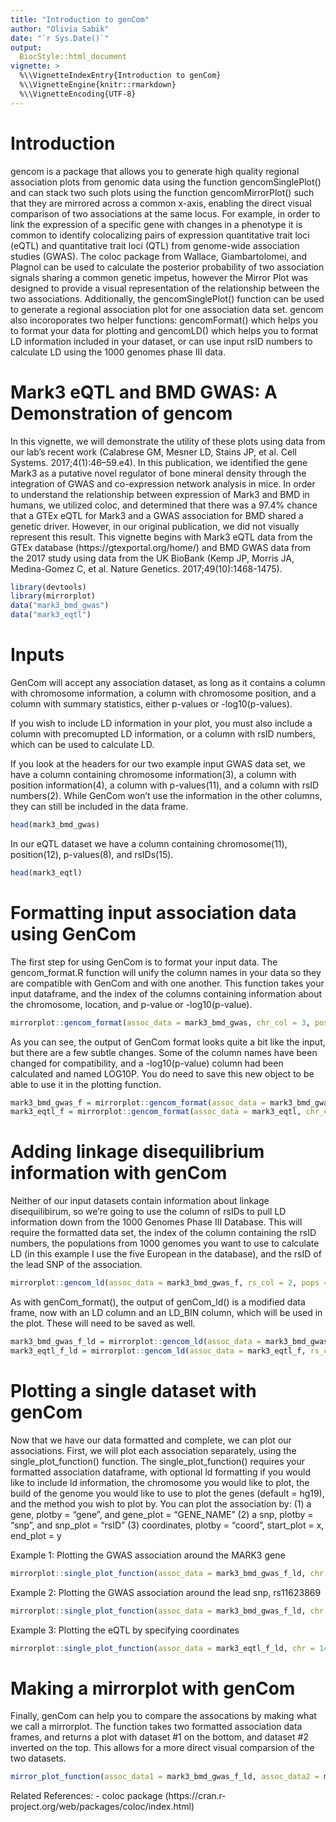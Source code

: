 ```yaml
---
title: "Introduction to genCom"
author: "Olivia Sabik"
date: "`r Sys.Date()`"
output:
  BiocStyle::html_document
vignette: >
  %\\VignetteIndexEntry{Introduction to genCom}
  %\\VignetteEngine{knitr::rmarkdown}
  %\\VignetteEncoding{UTF-8}
---
```


# Introduction
gencom is a package that allows you to generate high quality regional association plots from genomic data using the function gencomSinglePlot() and can stack two such plots using the function gencomMirrorPlot() such that they are mirrored across a common x-axis, enabling the direct visual comparison of two associations at the same locus. For example, in order to link the expression of a specific gene with changes in a phenotype it is common to identify colocalizing pairs of expression quantitative trait loci (eQTL) and quantitative trait loci (QTL) from genome-wide association studies (GWAS). The coloc package from Wallace, Giambartolomei, and Plagnol can be used to calculate the posterior probability of two association signals sharing a common genetic impetus, however the Mirror Plot was designed to provide a visual representation of the relationship between the two associations. Additionally, the gencomSinglePlot() function can be used to generate a regional association plot for one association data set. gencom also incoroporates two helper functions: gencomFormat() which helps you to format your data for plotting and gencomLD() which helps you to format LD information included in your dataset, or can use input rsID numbers to calculate LD using the 1000 genomes phase III data. 

# Mark3 eQTL and BMD GWAS: A Demonstration of gencom 
In this vignette, we will demonstrate the utility of these plots using data from our lab's recent work (Calabrese GM, Mesner LD, Stains JP, et al. Cell Systems. 2017;4(1):46–59.e4). In this publication, we identified the gene Mark3 as a putative novel regulator of bone mineral density through the integration of GWAS and co-expression network analysis in mice. In order to understand the relationship between expression of Mark3 and BMD in humans, we utilized coloc, and determined that there was a 97.4% chance that a GTEx eQTL for Mark3 and a GWAS association for BMD shared a genetic driver. However, in our original publication, we did not visually represent this result. This vignette begins with Mark3 eQTL data from the GTEx database (https://gtexportal.org/home/) and BMD GWAS data from the 2017 study using data from the UK BioBank (Kemp JP, Morris JA, Medina-Gomez C, et al. Nature Genetics. 2017;49(10):1468-1475).

```r
library(devtools) 
library(mirrorplot)
data("mark3_bmd_gwas")
data("mark3_eqtl")
```

# Inputs

GenCom will accept any association dataset, as long as it contains a column with chromosome information, a column with chromosome position, and a column with summary statistics, either p-values or -log10(p-values). 

If you wish to include LD information in your plot, you must also include a column with precomupted LD information, or a column with rsID numbers, which can be used to calculate LD. 

If you look at the headers for our two example input GWAS data set, we have a column containing chromosome information(3), a column with position information(4), a column with p-values(11), and a column with rsID numbers(2). While GenCom won't use the information in the other columns, they can still be included in the data frame.
```r
head(mark3_bmd_gwas)
```

In our eQTL dataset we have a column containing chromosome(11), position(12), p-values(8), and rsIDs(15). 
```r
head(mark3_eqtl)
```

# Formatting input association data using GenCom

The first step for using GenCom is to format your input data. The gencom_format.R function will unify the column names in your data so they are compatible with GenCom and with one another. This function takes your input dataframe, and the index of the columns containing information about the chromosome, location, and p-value or -log10(p-value). 

```r
mirrorplot::gencom_format(assoc_data = mark3_bmd_gwas, chr_col = 3, pos_col = 4, p_col = 11)
```

As you can see, the output of GenCom format looks quite a bit like the input, but there are a few subtle changes. Some of the column names have been changed for compatibility, and a -log10(p-value) column had been calculated and named LOG10P. You do need to save this new object to be able to use it in the plotting function. 

```r
mark3_bmd_gwas_f = mirrorplot::gencom_format(assoc_data = mark3_bmd_gwas, chr_col = 3, pos_col = 4, p_col = 11)
mark3_eqtl_f = mirrorplot::gencom_format(assoc_data = mark3_eqtl, chr_col = 10, pos_col = 11, p_col = 7)
```

# Adding linkage disequilibrium information with genCom

Neither of our input datasets contain information about linkage disequilibirum, so we're going to use the column of rsIDs to pull LD information down from the 1000 Genomes Phase III Database. This will require the formatted data set, the index of the column containing the rsID numbers, the populations from 1000 genomes you want to use to calculate LD (in this example I use the five European in the database), and the rsID of the lead SNP of the association. 

```r
mirrorplot::gencom_ld(assoc_data = mark3_bmd_gwas_f, rs_col = 2, pops = "EUR", lead_snp = "rs11623869")
```

As with genCom_format(), the output of genCom_ld() is a modified data frame, now with an LD column and an LD_BIN column, which will be used in the plot. These will need to be saved as well.

```r
mark3_bmd_gwas_f_ld = mirrorplot::gencom_ld(assoc_data = mark3_bmd_gwas_f, rs_col = 2, pops = "EUR", lead_snp = "rs11623869")
mark3_eqtl_f_ld = mirrorplot::gencom_ld(assoc_data = mark3_eqtl_f, rs_col = 15, pops = "EUR", lead_snp = "rs11623869")
```

# Plotting a single dataset with genCom

Now that we have our data formatted and complete, we can plot our associations. First, we will plot each association separately, using the single_plot_function() function. The single_plot_function() requires your formatted association dataframe, with optional ld formatting if you would like to include ld information, the chromosome you would like to plot, the build of the genome you would like to use to plot the genes (default = hg19), and the method you wish to plot by. You can plot the association by:
(1) a gene, plotby = "gene", and gene_plot = "GENE_NAME"
(2) a snp, plotby = "snp", and snp_plot = "rsID"
(3) coordinates, plotby = "coord", start_plot = x, end_plot = y

Example 1: Plotting the GWAS association around the MARK3 gene
```r
mirrorplot::single_plot_function(assoc_data = mark3_bmd_gwas_f_ld, chr = 14, build = "hg19", plotby = "gene", gene_plot = "MARK3")
```

Example 2: Plotting the GWAS association around the lead snp, rs11623869
```r
mirrorplot::single_plot_function(assoc_data = mark3_bmd_gwas_f_ld, chr = 14, build = "hg19", plotby = "snp", snp_plot = "rs11623869")
```

Example 3: Plotting the eQTL by specifying coordinates
```r
mirrorplot::single_plot_function(assoc_data = mark3_eqtl_f_ld, chr = 14, build = "hg19", plotby = "coord", start_plot = 103500000, end_plot = 104500000)
```

# Making a mirrorplot with genCom

Finally, genCom can help you to compare the assocations by making what we call a mirrorplot. The function takes two formatted association data frames, and returns a plot with dataset #1 on the bottom, and dataset #2 inverted on the top. This allows for a more direct visual comparsion of the two datasets. 

```r
mirror_plot_function(assoc_data1 = mark3_bmd_gwas_f_ld, assoc_data2 = mark3_eqtl_f_ld, chr = 14, plotby = "gene", gene_plot = "MARK3")
```



Related References:
- coloc package (https://cran.r-project.org/web/packages/coloc/index.html)
